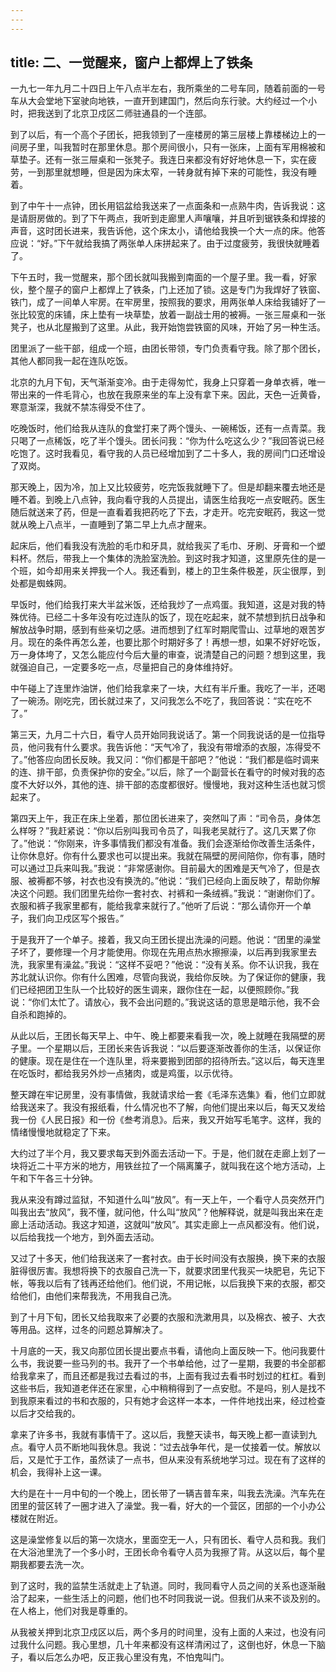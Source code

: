 ```yaml
---
---
---
```

title: 二、一觉醒来，窗户上都焊上了铁条
---



一九七一年九月二十四日上午八点半左右，我所乘坐的二号车同，随着前面的一号车从大会堂地下室驶向地铁，一直开到建国门，然后向东行驶。大约经过一个小时，把我送到了北京卫戍区二师驻通县的一个连部。

到了以后，有一个高个子团长，把我领到了一座楼房的第三层楼上靠楼梯边上的一间房子里，叫我暂时在那里休息。那个房间很小，只有一张床，上面有军用棉被和草垫子。还有一张三屉桌和一张凳子。我连日来都没有好好地休息一下，实在疲劳，一到那里就想睡，但是因为床太窄，一转身就有掉下来的可能性，我没有睡着。

到了中午十一点钟，团长用铝盆给我送来了一点面条和一点熟牛肉，告诉我说：这是请厨房做的。到了下午两点，我听到走廊里人声嚷嚷，并且听到锯铁条和焊接的声音，这时团长进来，我告诉他，这个床太小，请他给我换一个大一点的床。他答应说：“好。”下午就给我搞了两张单人床拼起来了。由于过度疲劳，我很快就睡着了。

下午五时，我一觉醒来，那个团长就叫我搬到南面的一个屋子里。我一看，好家伙，整个屋子的窗户上都焊上了铁条，门上还加了锁。这是专门为我焊好了铁窗、铁门，成了一间单人牢房。在牢房里，按照我的要求，用两张单人床给我铺好了一张比较宽的床铺，床上垫有一块草垫，放着一副战士用的被褥。一张三屉桌和一张凳子，也从北屋搬到了这里。从此，我开始饱尝铁窗的风味，开始了另一种生活。

团里派了一些干部，组成一个班，由团长带领，专门负责看守我。除了那个团长，其他人都同我一起在连队吃饭。

北京的九月下旬，天气渐渐变冷。由于走得匆忙，我身上只穿着一身单衣裤，唯一带出来的一件毛背心，也放在我原来坐的车上没有拿下来。因此，天色一近黄昏，寒意渐深，我就不禁冻得受不住了。

吃晚饭时，他们给我从连队的食堂打来了两个馒头、一碗稀饭，还有一点青菜。我只喝了一点稀饭，吃了半个馒头。团长问我：“你为什么吃这么少？”我回答说已经吃饱了。这时我看见，看守我的人员已经增加到了二十多人，我的房间门口还增设了双岗。

那天晚上，因为冷，加上又比较疲劳，吃完饭我就睡下了。但是却翻来覆去地还是睡不着。到晚上八点钟，我向看守我的人员提出，请医生给我吃一点安眠药。医生随后就送来了药，但是一直看着我把药吃了下去，才走开。吃完安眠药，我这一觉就从晚上八点半，一直睡到了第二早上九点才醒来。

起床后，他们看我没有洗脸的毛巾和牙具，就给我买了毛巾、牙刷、牙膏和一个塑料杯。然后，带我上一个集体的洗脸室洗脸。到这时我才知道，这里原先住的是一个班，如今却用来关押我一个人。我还看到，楼上的卫生条件极差，灰尘很厚，到处都是蜘蛛网。

早饭时，他们给我打来大半盆米饭，还给我炒了一点鸡蛋。我知道，这是对我的特殊优待。已经二十多年没有吃过连队的饭了，现在吃起来，就不禁想到抗日战争和解放战争时期，感到有些亲切之感。进而想到了红军时期爬雪山、过草地的艰苦岁月。现在的条件再怎么差，也要比那个时期好多了！再想一想，如果不好好吃饭，万一身体垮了，又怎么能应付今后大量的审查，说清楚自己的问题？想到这里，我就强迫自己，一定要多吃一点，尽量把自己的身体维持好。

中午碰上了连里炸油饼，他们给我拿来了一块，大红有半斤重。我吃了一半，还喝了一碗汤。刚吃完，团长就过来了，又问我怎么不吃了，我回答说：“实在吃不了。”

第三天，九月二十六日，看守人员开始同我说话了。第一个同我说话的是一位指导员，他问我有什么要求。我告诉他：“天气冷了，我没有带增添的衣服，冻得受不了。”他答应向团长反映。我又问：“你们都是干部吧？”他说：“我们都是临时调来的连、排干部，负责保护你的安全。”以后，除了一个副营长在看守的时候对我的态度不大好以外，其他的连、排干部的态度都很好。慢慢地，我对这种生活也就习惯起来了。

第四天上午，我正在床上坐着，那位团长进来了，突然叫了声：“司令员，身体怎么样呀？”我赶紧说：“你以后别叫我司令员了，叫我老吴就行了。这几天累了你了。”他说：“你刚来，许多事情我们都没有准备。我们会逐渐给你改善生活条件，让你休息好。你有什么要求也可以提出来。我就在隔壁的房间陪你，你有事，随时可以通过卫兵来叫我。”我说：“非常感谢你。目前最大的困难是天气冷了，但是衣服、被褥都不够，衬衣也没有换洗的。”他说：“我们已经向上面反映了，帮助你解决这个问题。我们团里先给你一套衬衣、衬裤和一条绒裤。”我说：“谢谢你们了。衣服和裤子我家里都有，能给我拿来就行了。”他听了后说：“那么请你开一个单子，我们向卫戍区写个报告。”

于是我开了一个单子。接着，我又向王团长提出洗澡的问题。他说：“团里的澡堂子坏了，要修理一个月才能使用。你现在先用点热水擦擦澡，以后再到我家里去洗，我家里有澡盆。”我说：“这样不妥吧？”他说：“没有关系。你不认识我，我在苏北就认识你。你有什么困难，尽管向我说，我给你反映。为了保证你的健康，我们已经把团卫生队一个比较好的医生调来，跟你住在一起，以便照顾你。”我说：“你们太忙了。请放心，我不会出问题的。”我说这话的意思是暗示他，我不会自杀和跑掉的。

从此以后，王团长每天早上、中午、晚上都要来看我一次，晚上就睡在我隔壁的房子里。一个星期以后，王团长来告诉我说：“以后要逐渐改善你的生活，以保证你的健康。现在是住在一个连队里，将来要搬到团部的招待所去。”这以后，每天连里在吃饭时，都给我另外炒一点猪肉，或是鸡蛋，以示优待。

整天蹲在牢记房里，没有事情做，我就请求给一套《毛泽东选集》看，他们立即就给我送来了。我没有报纸看，什么情况也不了解，向他们提出来以后，每天又发给我一份《人民日报》和一份《叁考消息》。后来，我又开始写毛笔字。这样，我的情绪慢慢地就稳定了下来。

大约过了半个月，我又要求每天到外面去活动一下。于是，他们就在走廊上划了一块将近二十平方米的地方，用铁丝拉了一个隔离簾子，就叫我在这个地方活动，上午和下午各三十分钟。

我从来没有蹲过监狱，不知道什么叫“放风”。有一天上午，一个看守人员突然开门叫我出去“放风”，我不懂，就问他，什么叫“放风”？他解释说，就是叫我出来在走廊上活动活动。我这才知道，这就叫“放风”。其实走廊上一点风都没有。他们说，以后给我找一个地方，到外面去活动。

又过了十多天，他们给我送来了一套衬衣。由于长时间没有衣服换，换下来的衣服脏得很厉害。我想将换下的衣服自己洗一下，就要求团里代我买一块肥皂，先记下帐，等我以后有了钱再还给他们。他们说，不用记帐，以后我换下来的衣服，都交给他们，由他们来帮我洗，不用我自己洗。

到了十月下旬，团长又给我取来了必要的衣服和洗漱用具，以及棉衣、被子、大衣等用品。这样，过冬的问题总算解决了。

十月底的一天，我又向那位团长提出要点书看，请他向上面反映一下。他问我要什么书，我说要一些马列的书。我开了一个书单给他，过了一星期，我要的书全部都给我拿来了，而且还都是我过去看过的书，上面有我过去看书时划过的杠杠。看到这些书后，我知道老伴还在家里，心中稍稍得到了一点安慰。不是吗，别人是找不到我原来看过的书和衣服的，只有她才会这样一本本，一件件地找出来，经过检查以后才交给我的。

拿来了许多书，我就有事情干了。这以后，我整天读书，每天晚上都一直读到九点。看守人员不断地叫我休息。我说：“过去战争年代，是一仗接着一仗。解放以后，又是忙于工作，虽然读了一点书，但从来没有系统地学习过。现在有了这样的机会，我得补上这一课。

大约是在十一月中旬的一个晚上，团长带了一辆吉普车来，叫我去洗澡。汽车先在团里的营区转了一圈才进入了澡堂。我一看，好大的一个营区，团部的一个小办公楼就在附近。

这是澡堂修复以后的第一次烧水，里面空无一人，只有团长、看守人员和我。我们在大浴池里洗了一个多小时，王团长命令看守人员为我擦了背。从这以后，每个星期我都要去洗一次。

到了这时，我的监禁生活就走上了轨道。同时，我同看守人员之间的关系也逐渐融洽了起来，一些生活上的问题，他们也不时同我说一说。但我们从来不谈及别的。在人格上，他们对我是尊重的。

从我被关押到北京卫戍区以后，两个多月的时间里，没有上面的人来过，也没有问过我什么问题。我心里想，几十年来都没有这样清闲过了，这倒也好，休息一下脑子，看以后怎么办吧，反正我心里没有鬼，不怕鬼叫门。
